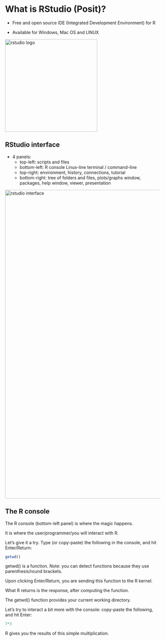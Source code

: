 # What is RStudio (Posit)?

* Free and open source IDE (Integrated Development Environment) for R

* Available for Windows, Mac OS and LINUX

<img src="images/setup_rstudio_icon.png" alt="rstudio logo" width="300"/>


## RStudio interface

* 4 panels:
	+ top-left: scripts and files
	+ bottom-left: R console Linux-line terminal / command-line
	+ top-right: environment, history, connections, tutorial
	+ bottom-right: tree of folders and files, plots/graphs window, packages, help window, viewer, presentation

<img src="images/rstudio_interface.png" alt="rstudio interface" width="1000"/>

## The R console

The R console (bottom-left panel) is where the magic happens.

It is where the user/programmer/you will interact with R.

Let's give it a try. Type (or copy-paste) the following in the console, and hit Enter/Return:

```r
getwd()
```

getwd() is a function. Note: you can detect functions because they use parenthesis/round brackets.

Upon clicking Enter/Return, you are sending this function to the R kernel.

What R returns is the response, after computing the function.

The getwd() function provides your current working directory.

Let's try to interact a bit more with the console: copy-paste the following, and hit Enter:

```r
7*3
```

R gives you the results of this simple multiplication.

